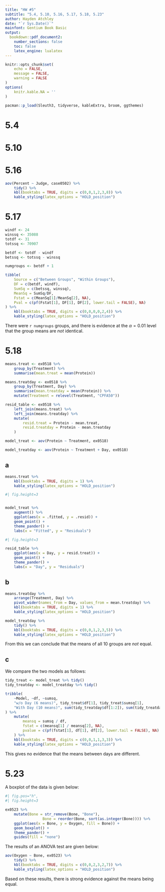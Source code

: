 ```yaml
---
title: "HW #5"
subtitle: "5.4, 5.10, 5.16, 5.17, 5.18, 5.23"
author: Hayden Atchley
date: "`r Sys.Date()`"
mainfont: Gentium Book Basic
output:
  bookdown::pdf_document2:
    number_sections: false
    toc: false
    latex_engine: lualatex
---
```


```r
knitr::opts_chunk$set(
	echo = FALSE,
	message = FALSE,
	warning = FALSE
)
options(
	knitr.kable.NA = ''
)

pacman::p_load(Sleuth3, tidyverse, kableExtra, broom, ggthemes)
```

# 5.4


# 5.10


# 5.16

```r
aov(Percent ~ Judge, case0502) %>%
	tidy() %>% 
	kbl(booktabs = TRUE, digits = c(0,0,1,2,3,8)) %>% 
	kable_styling(latex_options = "HOLD_position")
```

# 5.17

```r
windf <- 24
winssq <- 35088
totdf <- 31
totssq <- 70907

betdf <- totdf - windf
betssq <- totssq - winssq

numgroups <- betdf + 1
```

```r
tibble(
	Source = c("Between Groups", "Within Groups"),
	DF = c(betdf, windf),
	SumSq = c(betssq, winssq),
	MeanSq = SumSq/DF,
	Fstat = c(MeanSq[1]/MeanSq[2], NA),
	Pval = c(pf(Fstat[1], DF[1], DF[2], lower.tail = FALSE), NA)
) %>% 
	kbl(booktabs = TRUE, digits = c(0,0,0,0,2,4)) %>% 
	kable_styling(latex_options = "HOLD_position")
```

There were `r numgroups` groups, and there is evidence at the $\alpha = 0.01$ level that the group means are _not_ identical.

# 5.18

```r
means.treat <- ex0518 %>% 
	group_by(Treatment) %>% 
	summarise(mean.treat = mean(Protein))

means.treatday <- ex0518 %>% 
	group_by(Treatment, Day) %>% 
	summarise(mean.treatday = mean(Protein)) %>% 
	mutate(Treatment = relevel(Treatment, "CPFA50"))

resid_table <- ex0518 %>%
	left_join(means.treat) %>% 
	left_join(means.treatday) %>% 
	mutate(
		resid.treat = Protein - mean.treat,
		resid.treatday = Protein - mean.treatday
	)

model_treat <- aov(Protein ~ Treatment, ex0518)

model_treatday <- aov(Protein ~ Treatment + Day, ex0518)
```

## a

```r
means.treat %>% 
	kbl(booktabs = TRUE, digits = 1) %>% 
	kable_styling(latex_options = "HOLD_position")
```

```r
#| fig.height=3


model_treat %>% 
	augment() %>% 
	ggplot(aes(x = .fitted, y = .resid)) +
	geom_point() +
	theme_pander() +
	labs(x = "Fitted", y = "Residuals")
```

```r
#| fig.height=3

resid_table %>% 
	ggplot(aes(x = Day, y = resid.treat)) +
	geom_point() +
	theme_pander() +
	labs(x = "Day", y = "Residuals")
```

## b

```r
means.treatday %>% 
	arrange(Treatment, Day) %>% 
	pivot_wider(names_from = Day, values_from = mean.treatday) %>% 
	kbl(booktabs = TRUE, digits = 1) %>% 
	kable_styling(latex_options = "HOLD_position")
```

```r
model_treatday %>% 
	tidy() %>%
	kbl(booktabs = TRUE, digits = c(0,0,1,2,3,5)) %>% 
	kable_styling(latex_options = "HOLD_position")
```

From this we can conclude that the means of all 10 groups are _not_ equal.

## c

We compare the two models as follows:

```r
tidy_treat <- model_treat %>% tidy()
tidy_treatday <- model_treatday %>% tidy()

tribble(
	~Model, ~df, ~sumsq,
	"w/o Day (6 means)", tidy_treat$df[1], tidy_treat$sumsq[1],
	"With Day (10 means)", sum(tidy_treatday$df[1:2]), sum(tidy_treatday$sumsq[1:2])
) %>% 
	mutate(
		meansq = sumsq / df,
		fstat = c(meansq[1] / meansq[2], NA),
		pvalue = c(pf(fstat[1], df[1], df[2], lower.tail = FALSE), NA)
	) %>% 
	kbl(booktabs = TRUE, digits = c(0,0,1,1,3,3)) %>% 
	kable_styling(latex_options = "HOLD_position")
```

This gives no evidence that the means between days are different.





# 5.23

A boxplot of the data is given below:

```r
#| fig.pos="h",
#| fig.height=3

ex0523 %>% 
	mutate(Bone = str_remove(Bone, "Bone"),
				 Bone = reorder(Bone, sort(as.integer(Bone)))) %>% 
	ggplot(aes(x = Bone, y = Oxygen, fill = Bone)) +
	geom_boxplot() +
	theme_pander() +
	guides(fill = "none")
```

The results of an ANOVA test are given below:

```r
aov(Oxygen ~ Bone, ex0523) %>% 
	tidy() %>% 
	kbl(booktabs = TRUE, digits = c(0,0,2,3,2,7)) %>% 
	kable_styling(latex_options = "HOLD_position")
```

Based on these results, there is strong evidence against the means being equal.

